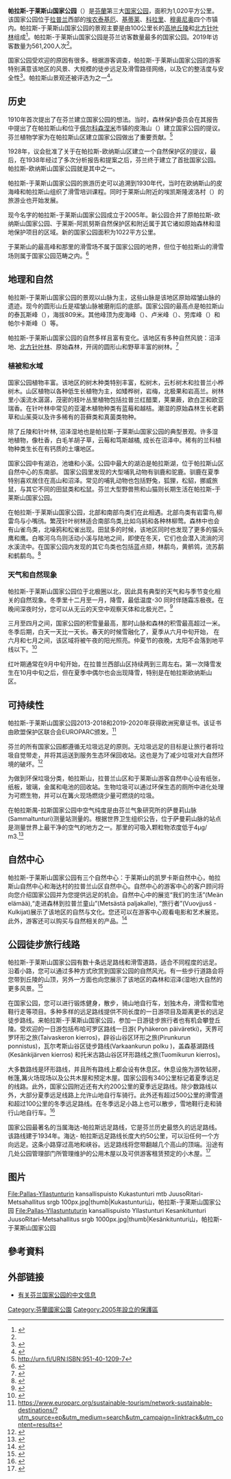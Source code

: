 {{Geobox|国家公园
<!-- *** Name section *** -->
| name        = 帕拉斯-于莱斯山国家公园
| native_name = {{lang|fi|Pallas-Yllästunturin kansallispuisto}}
| other_name  = 
| other_name1 = 
<!-- *** Category *** -->
| category_local              = [[List_of_national_parks_of_Finland|National Park of Finland]]
| category_iucn               = II
<!-- *** Image *** -->
| image         = Pallas-Yllas kp rgb 600px.png
| image_size    = 
| image_caption = 帕拉斯-于莱斯山国家公园的标志
<!-- *** Country etc. *** -->
| country      = 芬兰
| country_flag = 1
| region       = 拉普蘭區
| region_type  = [[芬兰行政区|行政区]]
| location     = [[埃農泰基厄|埃農泰基厄]]、[[基蒂莱|基蒂莱]]、[[科拉里|科拉里]]、[[穆奥尼奥|穆奥尼奥]]
| lat_d              = 68     
| lat_m              = 04
| lat_s              = 28
| lat_NS             = N
| long_d             = 24     
| long_m             = 03
| long_s             = 14
| long_EW            = E
| elevation          =  
<!-- *** Nature *** -->
| biome                       = 原始森林
| biome_share                 = 
| biome1                      = [[厚苔沼|厚苔沼]]
| biome1_share                = 
| geology                     = 
| geology1                    = 
| plant                       = 
| plant1                      = 
| animal                      = 
| animal1                     =
<!-- *** Geography *** -->
| area                        = 1020
| area1                       =
| area1_type                  =   
<!-- *** People *** -->
| established_type            = 成立
| established                 = 2005年 (公园始建于1938年)
| established1_type           = 
| established1                = 
| management_body             = {{tsl|en|Metsähallitus|森林管理局 (芬兰)|森林管理局}}
| visitation                  = 561200
| visitation_date = 2019年<ref name="访客2019"/>
<!-- *** Free fields *** -->
<!-- *** Map section *** -->
| map         = Finland location map.svg
| map_locator = Finland
| map_size    = 200
| map_caption = 在芬蘭的位置
| map_first   =
<!-- *** Website *** -->
| website     = {{URL|https://zhongwen.nationalparks.fi/pallas-yllastunturi|公园网站}}
}}

'''帕拉斯-于莱斯山国家公园'''（{{lang-fi|Pallas-Yllästunturin kansallispuisto}}）是[[芬蘭|芬蘭]]第三大[[国家公园|国家公园]]，面积为1,020平方公里。该国家公园位于[[拉普兰|拉普兰]]西部的[[埃农泰基厄|埃农泰基厄]]、[[基蒂莱|基蒂莱]]、[[科拉里|科拉里]]、[[穆奥尼奥|穆奥尼奥]]四个市镇内。帕拉斯-于莱斯山国家公园的景观主要是由100公里长的[[高地_(歐洲)|高地丘陵]]和[[北方针叶林|北方针叶林]]组成<ref>{{Cite web |url=https://www.luontoon.fi/pallas-yllastunturi |title=存档副本 |access-date=2020-03-30 |archive-date=2021-02-03 |archive-url=https://web.archive.org/web/20210203024939/https://www.luontoon.fi/pallas-yllastunturi |dead-url=no }}</ref>。帕拉斯-于莱斯山国家公园是芬兰访客数量最多的国家公园。2019年访客数量为561,200人次<ref name="访客2019"/>。

国家公园受欢迎的原因有很多。根据游客调查，帕拉斯-于莱斯山国家公园的游客特别满意该地区的风景、大规模的徒步远足及滑雪路径网络，以及它的整洁度与安全性<ref>{{Cite web |url=https://julkaisut.metsa.fi/assets/pdf/lp/Bsarja/b230.pdf |title=存档副本 |access-date=2020-03-30 |archive-date=2020-03-29 |archive-url=https://web.archive.org/web/20200329200858/https://julkaisut.metsa.fi/assets/pdf/lp/Bsarja/b230.pdf |dead-url=no }}</ref>。帕拉斯山景观还被评选为{{link-fi|芬兰国家景观|Suomen kansallismaisemat}}之一<ref>{{Cite web |url=https://www.ymparisto.fi/fi-FI/Luonto/Maisemat/Kansallismaisemat |title=存档副本 |access-date=2020-03-30 |archive-date=2021-02-08 |archive-url=https://web.archive.org/web/20210208134159/https://www.ymparisto.fi/fi-fi/luonto/maisemat/kansallismaisemat |dead-url=no }}</ref>。

== 历史 ==
1910年首次提出了在芬兰建立国家公园的想法。当时，森林保护委员会在其报告中提出了在帕拉斯山和位于[[佩尔科森涅米|佩尔科森涅米]]市镇的皮海山（{{lang|fi|Pyhätunturi}}）建立国家公园的提议。芬兰植物学家{{link-fi|卡尔洛·林科拉|Kaarlo Linkola}}为在帕拉斯山区建立国家公园做出了重要贡献。<ref>http://urn.fi/URN:ISBN:951-40-1209-7</ref>

1928年，议会批准了关于在帕拉斯-欧纳斯山区建立一个自然保护区的提议，最后，在1938年经过了多次分析报告和提案之后，芬兰终于建立了首批国家公园。 帕拉斯-欧纳斯山国家公园就是其中之一。
           
帕拉斯-于莱斯山国家公园的旅游历史可以追溯到1930年代，当时在欧纳斯山的皮海峰和帕拉斯山组织了滑雪培训课程。同时于莱斯山附近的埃凯斯隆波洛村（{{lang|fi|Äkäslompolo}}）的旅游业也开始发展。

现今名字的帕拉斯-于莱斯山国家公园成立于2005年。新公园合并了原帕拉斯-欧纳斯山国家公园、于莱斯-阿凯努斯自然保护区和附近属于其它诸如原始森林和湿地保护项目的区域。新的国家公园面积为1022平方公里。

于莱斯山的最高峰和那里的滑雪场不属于国家公园的地界，但位于帕拉斯山{{link-fi|劳库峰|Laukukero}}的滑雪场则属于国家公园范畴之内。<ref>{{Cite web |url=https://julkaisut.metsa.fi/assets/pdf/lp/Csarja/c165.pdf |title=存档副本 |access-date=2020-03-30 |archive-date=2020-10-30 |archive-url=https://web.archive.org/web/20201030162528/https://julkaisut.metsa.fi/assets/pdf/lp/Csarja/c165.pdf |dead-url=no }}</ref>

== 地理和自然 ==
帕拉斯-于莱斯山国家公园的景观以山脉为主，这些山脉是该地区原始褶皱山脉的遗迹。现今的圆形山丘是褶皱山脉被磨削后的底部。国家公园的最高点是帕拉斯山的泰瓦斯峰（{{lang|fi|Taivaskero}}），海拔809米。其他峰顶为皮海峰（{{lang|fi|Pyhäkero}}）、卢米峰（{{lang|fi|Lumikero}}）、劳库峰（{{lang|fi|Laukukero}}）和帕尔卡斯峰（{{lang|fi|Palkaskero}}）等。

帕拉斯-于莱斯山国家公园的自然多样且富有变化。该地区有多种自然风貌：沼泽地、[[北方针叶林|北方针叶林]]、原始森林，开阔的圆形山和野草丰富的树林。<ref>{{Cite web |url=https://www.luontoon.fi/pallas-yllastunturi/luonto |title=存档副本 |access-date=2020-03-30 |archive-date=2020-10-27 |archive-url=https://web.archive.org/web/20201027085702/https://www.luontoon.fi/pallas-yllastunturi/luonto |dead-url=no }}</ref>

=== 植被和水域 ===
国家公园植物丰富。该地区的树木种类特别丰富，松树木，云杉树木和拉普兰小桦树木。山区植物以各种低生长植物为主，如矮桦树，岩梅，北极果和岩高兰。树林里小溪流水潺潺，茂密的枝叶丛里植物包括拉普兰红醋栗，荚果蕨，欧白芷和欧亚瑞香。在针叶林中常见的亚灌木植物种类有蓝莓和越桔。潮湿的原始森林生长老鹳草和山茱萸以及许多稀有的苔藓类和真菌类物种。

除了丘陵和针叶林, 沼泽湿地也是帕拉斯-于莱斯山国家公园的典型景观。许多湿地植物，像杜香，白毛羊胡子草，云莓和笃斯越橘, 成长在沼泽中。稀有的兰科植物种类生长在有钙质的土壤地区。

国家公园中有湖泊，池塘和小溪。公园中最大的湖泊是帕拉斯湖，位于帕拉斯山区自然中心的东南部。
国家公园里发现的大型哺乳动物有驯鹿和驼鹿。驯鹿在夏季特别喜欢居住在高山和沼泽。常见的哺乳动物也包括野兔，狐狸，松貂，挪威旅鼠，与其它不同的田鼠类和松鼠。芬兰大型野兽熊和山猫则长期生活在帕拉斯-于莱斯山国家公园。

在帕拉斯-于莱斯山国家公园，北部和南部鸟类们在此相遇。北部鸟类有岩雷鸟,柳雷鸟与小嘴鸻。繁茂针叶树林适合南部鸟类,比如乌鸫和各种林柳莺。森林中也会有山雀鸟类，北噪鸦和松雀出现。田鼠多的时候，该地区同时也发现了更多的猫头鹰和鹰。白喉河乌鸟则活动小溪与陆地之间，即使在冬天，它们也会潜入流淌的河水溪流中。在国家公园内发现的其它鸟类也包括蓝点颏，林鹬鸟，黄鹡鸰，流苏鹬和鹤鹬鸟。<ref>{{Cite web |url=https://www.luontoon.fi/pallas-yllastunturi/luonto#lajit |title=存档副本 |access-date=2020-03-30 |archive-date=2020-10-27 |archive-url=https://web.archive.org/web/20201027085702/https://www.luontoon.fi/pallas-yllastunturi/luonto#lajit |dead-url=no }}</ref>

=== 天气和自然现象 ===
帕拉斯-于莱斯山国家公园位于北极圈以北，因此具有典型的天气和与季节变化相关的自然现象。冬季里十二月至一月，降雪，最低温度-30 同时伴随霜冻极夜。在晚间深夜时分，您可以从无云的天空中观察天体和北极光芒。<ref>{{Cite web |url=https://ilmasto-opas.fi/fi/ilmastonmuutos/suomen-muuttuva-ilmasto/-/artikkeli/b8e5b99f-e66d-494d-88b7-a80838bb6352/keski-lappi-mannerilmastoa-aapasoilla-ja-tuntureilla.html |title=存档副本 |access-date=2020-03-30 |archive-date=2021-01-19 |archive-url=https://web.archive.org/web/20210119190856/https://ilmasto-opas.fi/fi/ilmastonmuutos/suomen-muuttuva-ilmasto/-/artikkeli/b8e5b99f-e66d-494d-88b7-a80838bb6352/keski-lappi-mannerilmastoa-aapasoilla-ja-tuntureilla.html |dead-url=no }}</ref>

三月至四月之间，国家公园的积雪量最高，那时山脉和森林的积雪最高超过一米。冬季后期，白天一天比一天长。春天的时候雪融化了，夏季从六月中旬开始，                                      在六月和七月之间，该区域将被午夜的阳光照亮。仲夏节的夜晚，太阳不会落到地平线以下。<ref>{{Cite web |url=https://www.ilmatieteenlaitos.fi/lumitilastot |title=存档副本 |access-date=2020-03-30 |archive-date=2021-01-26 |archive-url=https://web.archive.org/web/20210126212856/https://www.ilmatieteenlaitos.fi/lumitilastot |dead-url=no }}</ref>

红叶期通常在9月中旬开始，在拉普兰西部山区持续两到三周左右。第一次降雪发生在10月中旬之后，但在夏季中偶尔也会出现降雪，特别是在帕拉斯欧纳斯山区。

== 可持续性 ==
帕拉斯-于莱斯山国家公园2013-2018和2019-2020年获得欧洲宪章证书。该证书由欧盟保护区联合会EUROPARC颁发。<ref>https://www.europarc.org/sustainable-tourism/network-sustainable-destinations/?utm_source=ep&utm_medium=search&utm_campaign=linktrack&utm_content=results</ref>

芬兰的所有国家公园都遵循无垃圾远足的原则。无垃圾远足的目标是让旅行者将垃圾自觉带走，并将其运送到服务生态环保回收站。这也是为了减少垃圾对大自然环境的破坏。<ref>{{Cite web |url=https://www.luontoon.fi/roskatonretkeily |title=存档副本 |access-date=2020-03-30 |archive-date=2021-02-05 |archive-url=https://web.archive.org/web/20210205165311/https://www.luontoon.fi/roskatonretkeily |dead-url=no }}</ref>

为做到环保垃圾分类，帕拉斯山，拉普兰山区和于莱斯山游客自然中心设有纸张，纸板，玻璃，金属和电池的回收站。生物垃圾可以通过环保生态的厕所中进化处理为可燃生物，并可以在篝火现场燃烧少量可燃烧的垃圾。

在帕拉斯禺-拉斯国家公园中空气纯度是由芬兰气象研究所的萨曼莉山脉(Sammaltunturi)测量站测量的。根据世界卫生组织公告，位于萨曼莉山脉的站点是测量世界上最干净的空气的地方之一。那里的可吸入颗粒物浓度低于4μg/ m3.<ref>{{Cite web |url=https://www.ilmatieteenlaitos.fi/tiedote/187177339 |title=存档副本 |access-date=2020-03-30 |archive-date=2021-01-21 |archive-url=https://web.archive.org/web/20210121130230/https://www.ilmatieteenlaitos.fi/tiedote/187177339 |dead-url=no }}</ref>

== 自然中心 ==
帕拉斯-于莱斯山国家公园有三个自然中心：于莱斯山的凯罗卡斯自然中心，帕拉斯山自然中心和海达村的拉普兰山区自然中心。自然中心的游客中心的客户顾问将向您介绍国家公园并为您提供远足的机会。自然中心中的展览“我们的生活”(Meän elämää),“走进森林到拉普兰童山”(Metsästä paljakalle), “旅行者”(Vuovjjusš - Kulkijat)展示了该地区的自然与文化。您还可以在游客中心观看电影和艺术展览。此外，游客还可以购买与自然相关的产品。<ref>{{Cite web |url=https://www.luontoon.fi/luontokeskukset?inheritRedirect=true |title=存档副本 |access-date=2020-03-30 |archive-date=2022-04-07 |archive-url=https://web.archive.org/web/20220407083024/https://www.luontoon.fi/luontokeskukset?inheritRedirect=true }}</ref>

== 公园徒步旅行线路 ==
帕拉斯-于莱斯山国家公园有数十条远足路线和滑雪道路，适合不同程度的远足。沿着小路，您可以通过多种方式欣赏到国家公园的自然风光。有一些步行道路会将您带到丘陵的山顶，另外一方面也向您展示了该地区的森林和沼泽(湿地)大自然的更多风景。<ref>{{Cite web |url=https://julkaisut.metsa.fi/julkaisut/show/2138 |title=存档副本 |access-date=2020-03-30 |archive-date=2020-03-29 |archive-url=https://web.archive.org/web/20200329200854/https://julkaisut.metsa.fi/julkaisut/show/2138 |dead-url=no }}</ref>

在国家公园，您可以进行锻炼健身，散步，骑山地自行车，划独木舟，滑雪和雪地鞋行走等项目。多种多样的远足路线提供不同长度的一日游项目及距离更长的远足徒步路线。来帕拉斯-于莱斯山国家公园，参加一日游徒步旅行者也有机会攀登丘陵。受欢迎的一日游包括布哈可罗区路线一日游( Pyhäkeron päiväretki)，天界可罗环形之旅(Taivaskeron kierros)，辟谷山谷区环形之旅(Pirunkurun ponnistus)，瓦尔考斯山谷区徒步路线(Varkaankurun polku )，盖森基湖路线(Kesänkijärven kierros) 和托米古路山谷区环形路线之旅(Tuomikurun kierros)。

大多数路线是环形路线，并且所有路线上都会设有休息区。休息设施为游牧毡房，帐篷,篝火场现场以及公共木屋和预定木屋。国家公园有340公里标记着夏季远足的线路。此外，国家公园附近还有大约200公里的夏季远足路线。除少数路线以外，大部分夏季远足线路上允许山地自行车骑行。此外还有超过500公里的滑雪道和超过100公里的冬季远足路线。在冬季远足小路上也可以散步，雪地鞋行走和骑行山地自行车。<ref>{{Cite web |url=https://www.luontoon.fi/pallas-yllastunturi/reitit |title=存档副本 |access-date=2020-03-30 |archive-date=2020-05-11 |archive-url=https://web.archive.org/web/20200511195056/https://www.luontoon.fi/pallas-yllastunturi/reitit |dead-url=no }}</ref>

国家公园最著名的当属海达-帕拉斯远足路线，它是芬兰历史最悠久的远足路线。该路线建于1934年。海达- 帕拉斯远足路线长度大约50公里，可以沿任何一个方向远足。这条小路穿过高地和峡谷。远足路线将您带翻越几个高山的顶端。沿途有几处公园管理部门所管理维护的公用木屋以及可供游客租赁预定的小木屋。<ref>{{Cite web |url=https://www.luontoon.fi/pallas-yllastunturi/reitit/hetta#hettapallas |title=存档副本 |access-date=2020-03-30 |archive-date=2020-05-11 |archive-url=https://web.archive.org/web/20200511131627/https://www.luontoon.fi/pallas-yllastunturi/reitit/hetta#hettapallas |dead-url=no }}</ref>

== 图片 ==
<gallery>
File:Pallas-Yllastunturin kansallispuisto Kukastunturi mtb JuusoRitari-Metsahallitus srgb 100px.jpg|thumb|Kukastunturi山，帕拉斯-于莱斯山国家公园
File:Pallas-Yllastuntuturin kansallispuisto Yllastunturi Kesankitunturi JuusoRitari-Metsahallitus srgb 1000px.jpg|thumb|Kesänkitunturi山，帕拉斯-于莱斯山国家公园
</gallery>

==參考資料==
{{Reflist|30em|refs=
<ref name="访客2019">{{cite web | url = https://www.metsa.fi/kayntimaarat | title = Käyntimääriä suojelu- ja retkeilyalueilla sekä asiakaspalvelupisteissä | language = fi | publisher = Metsähallitus | date = 2020-04-09 | accessdate = 2020-04-12 | archive-date = 2020-06-03 | archive-url = https://web.archive.org/web/20200603180110/https://www.metsa.fi/kayntimaarat | dead-url = no }}</ref>
}}

== 外部链接 ==
{{commonscat|Pallas-Yllästunturi National Park}}
* [https://zhongwen.nationalparks.fi/ 有关芬兰国家公园的中文信息] {{Wayback|url=https://zhongwen.nationalparks.fi/ |date=20210117034822 }} {{zh}}

{{芬兰国家公园}}

[[Category:芬蘭國家公園|Category:芬蘭國家公園]]
[[Category:2005年設立的保護區|Category:2005年設立的保護區]]